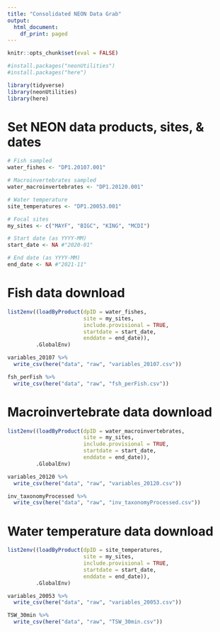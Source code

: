 ```yaml
---
title: "Consolidated NEON Data Grab"
output:
  html_document:
    df_print: paged
---
```


```r
knitr::opts_chunk$set(eval = FALSE)
```

```r
#install.packages("neonUtilities")
#install.packages("here")

library(tidyverse)
library(neonUtilities)
library(here)
```

# Set NEON data products, sites, & dates
```r
# Fish sampled
water_fishes <- "DP1.20107.001"

# Macroinvertebrates sampled
water_macroinvertebrates <- "DP1.20120.001"

# Water temperature
site_temperatures <- "DP1.20053.001"

# Focal sites
my_sites <- c("MAYF", "BIGC", "KING", "MCDI")

# Start date (as YYYY-MM)
start_date <- NA #"2020-01"

# End date (as YYYY-MM)
end_date <- NA #"2021-11"

```

# Fish data download
```r
list2env((loadByProduct(dpID = water_fishes, 
                        site = my_sites, 
                        include.provisional = TRUE,
                        startdate = start_date,
                        enddate = end_date)),
         .GlobalEnv)
```

```r
variables_20107 %>% 
  write_csv(here("data", "raw", "variables_20107.csv"))

fsh_perFish %>%
  write_csv(here("data", "raw", "fsh_perFish.csv"))
```

# Macroinvertebrate data download
```r
list2env((loadByProduct(dpID = water_macroinvertebrates, 
                        site = my_sites, 
                        include.provisional = TRUE,
                        startdate = start_date,
                        enddate = end_date)),
         .GlobalEnv)
```

```r
variables_20120 %>% 
  write_csv(here("data", "raw", "variables_20120.csv"))

inv_taxonomyProcessed %>% 
  write_csv(here("data", "raw", "inv_taxonomyProcessed.csv"))
```

# Water temperature data download
```r
list2env((loadByProduct(dpID = site_temperatures, 
                        site = my_sites, 
                        include.provisional = TRUE,
                        startdate = start_date,
                        enddate = end_date)),
         .GlobalEnv)
```
```r
variables_20053 %>% 
  write_csv(here("data", "raw", "variables_20053.csv"))

TSW_30min %>% 
  write_csv(here("data", "raw", "TSW_30min.csv"))
```
